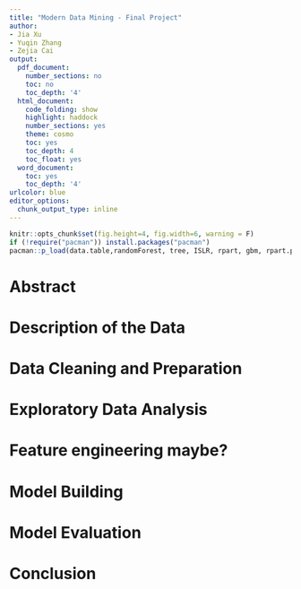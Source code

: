 ```yaml
---
title: "Modern Data Mining - Final Project"
author:
- Jia Xu
- Yuqin Zhang
- Zejia Cai
output:
  pdf_document:
    number_sections: no
    toc: no
    toc_depth: '4'
  html_document:
    code_folding: show
    highlight: haddock
    number_sections: yes
    theme: cosmo
    toc: yes
    toc_depth: 4
    toc_float: yes
  word_document:
    toc: yes
    toc_depth: '4'
urlcolor: blue
editor_options: 
  chunk_output_type: inline
---
```


```r
knitr::opts_chunk$set(fig.height=4, fig.width=6, warning = F)
if (!require("pacman")) install.packages("pacman")
pacman::p_load(data.table,randomForest, tree, ISLR, rpart, gbm, rpart.plot, caret, MASS, rattle, pROC, partykit, ggplot2, glmnet, leaps, dplyr, keras, neuralnet, imager, ranger, elasticnet,factoextra, stargazer)
```

# Abstract

# Description of the Data


# Data Cleaning and Preparation



# Exploratory Data Analysis

# Feature engineering maybe?

# Model Building


# Model Evaluation

# Conclusion
